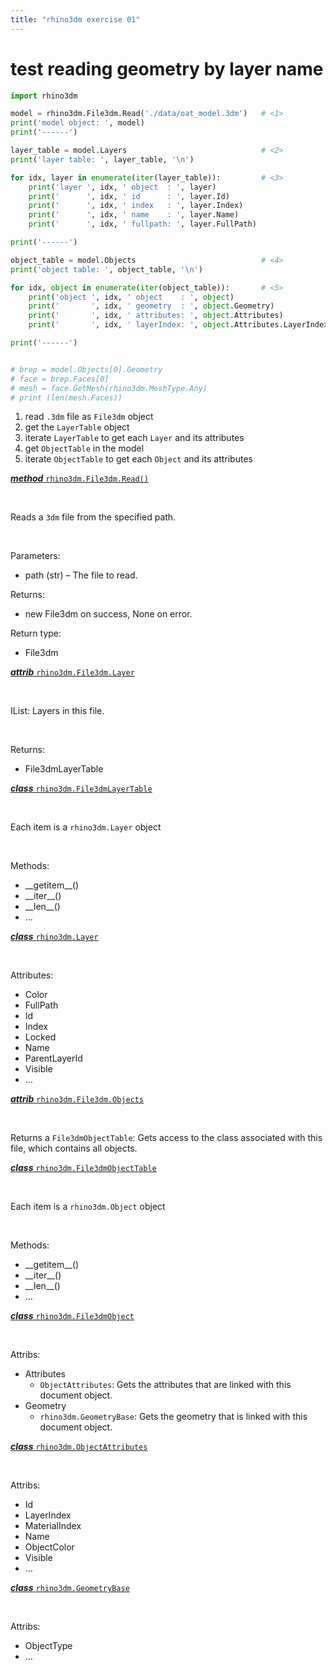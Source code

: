 ```yaml
---
title: "rhino3dm exercise 01"
---
```


# test reading geometry by layer name

```python
import rhino3dm

model = rhino3dm.File3dm.Read('./data/oat_model.3dm')   # <1>
print('model object: ', model)
print('------')

layer_table = model.Layers                              # <2>
print('layer table: ', layer_table, '\n')

for idx, layer in enumerate(iter(layer_table)):         # <3>
    print('layer ', idx, ' object  : ', layer)
    print('      ', idx, ' id      : ', layer.Id)
    print('      ', idx, ' index   : ', layer.Index)
    print('      ', idx, ' name    : ', layer.Name)
    print('      ', idx, ' fullpath: ', layer.FullPath)

print('------')

object_table = model.Objects                            # <4>
print('object table: ', object_table, '\n')

for idx, object in enumerate(iter(object_table)):       # <5>
    print('object ', idx, ' object    : ', object)
    print('       ', idx, ' geometry  : ', object.Geometry)
    print('       ', idx, ' attributes: ', object.Attributes)
    print('       ', idx, ' layerIndex: ', object.Attributes.LayerIndex)

print('------')


# brep = model.Objects[0].Geometry
# face = brep.Faces[0]
# mesh = face.GetMesh(rhino3dm.MeshType.Any)
# print (len(mesh.Faces))
```
1. read `.3dm` file as `File3dm` object
2. get the `LayerTable` object
3. iterate `LayerTable` to get each `Layer` and its attributes
4. get `ObjectTable` in the model
5. iterate `ObjectTable` to get each `Object` and its attributes


::: {.column-margin}

::: {.callout-tip title="File3dm.Read()" collapse="true"}
[**_method_**  `rhino3dm.File3dm.Read()`](https://mcneel.github.io/rhino3dm/python/api/File3dm.html#rhino3dm.File3dm.Read)

<br />

Reads a `3dm` file from the specified path.

<br />

Parameters:

- path (str) – The file to read.

Returns:

- new File3dm on success, None on error.

Return type:

- File3dm
:::

::: {.callout-tip title="File3dm.Layers" collapse="true"}
[**_attrib_**  `rhino3dm.File3dm.Layer`](https://mcneel.github.io/rhino3dm/python/api/File3dm.html#rhino3dm.File3dm.Layers)

<br />

IList<Layer>: Layers in this file.

<br />

Returns: 

- File3dmLayerTable
:::

::: {.callout-tip title="File3dmLayerTable" collapse="true"}
[**_class_**  `rhino3dm.File3dmLayerTable`](https://mcneel.github.io/rhino3dm/python/api/File3dmLayerTable.html#module-rhino3dm)

<br />

Each item is a `rhino3dm.Layer` object

<br />

Methods:

- \__getitem__()
- \__iter__()
- \__len__()
- ...
:::

::: {.callout-tip title="Layer" collapse="true"}
[**_class_**  `rhino3dm.Layer`](https://mcneel.github.io/rhino3dm/python/api/Layer.html#module-rhino3dm)

<br />

Attributes:

- Color
- FullPath
- Id
- Index
- Locked
- Name
- ParentLayerId
- Visible
- ...
:::

::: {.callout-tip title="File3dm.Objects" collapse="true"}
[**_attrib_**  `rhino3dm.File3dm.Objects`](https://mcneel.github.io/rhino3dm/python/api/File3dm.html#rhino3dm.File3dm.Objects)

<br />

Returns a `File3dmObjectTable`: Gets access to the class associated with this file, which contains all objects.
:::

::: {.callout-tip title="File3dmObjectTable" collapse="true"}

[**_class_**  `rhino3dm.File3dmObjectTable`](https://mcneel.github.io/rhino3dm/python/api/File3dmObjectTable.html#module-rhino3dm)

<br />

Each item is a `rhino3dm.Object` object

<br />

Methods:

- \__getitem__()
- \__iter__()
- \__len__()
- ...
:::

::: {.callout-tip title="File3dmObject" collapse="true"}

[**_class_**  `rhino3dm.File3dmObject`](https://mcneel.github.io/rhino3dm/python/api/File3dmObject.html#module-rhino3dm)

<br />

Attribs:

- Attributes 
    - `ObjectAttributes`: Gets the attributes that are linked with this document object.

- Geometry 
    - `rhino3dm.GeometryBase`: Gets the geometry that is linked with this document object.
:::

::: {.callout-tip title="ObjectAttributes" collapse="true"}

[**_class_**  `rhino3dm.ObjectAttributes`](https://mcneel.github.io/rhino3dm/python/api/ObjectAttributes.html#module-rhino3dm)

<br />

Attribs:

- Id
- LayerIndex
- MaterialIndex
- Name
- ObjectColor
- Visible
- ...
:::

::: {.callout-tip title="GeomtryBase" collapse="true"}

[**_class_**  `rhino3dm.GeometryBase`](https://mcneel.github.io/rhino3dm/python/api/GeometryBase.html#module-rhino3dm)

<br />

Attribs:

- ObjectType
- ...
:::

:::


